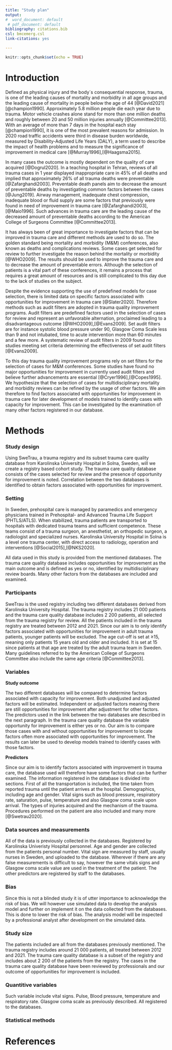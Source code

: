 ```yaml
---
title: "Study plan"
output:
#  word_document: default
 # pdf_document: default
bibliography: citations.bib
csl: bmcemerg.csl
link-citations: yes

---
```


```r
knitr::opts_chunk$set(echo = TRUE)
```

# Introduction

Defined as physical injury and the body´s consequential response, trauma, is one of the leading causes of mortality and morbidity in all age groups and the leading cause of mortality in people below the age of 44 [@David2021] [@champion1990]. Approximately 5.8 million people die each year due to trauma. Motor vehicle crashes alone stand for more than one million deaths and roughly between 20 and 50 million injuries annually [@Committee2013]. With an average of more than 7 days in the hospital each stay [@champion1990], it is one of the most prevalent reasons for admission. In 2020 road traffic accidents were third in disease burden worldwide, measured by Disability-Adjusted Life Years (DALY),  a term used to describe the impact of health problems and to measure the significance of improvement in medical care [@Murray1996],[@Haagsma2015].

In many cases the outcome is mostly dependent on the quality of care acquired [@Dogrul2020]. In a teaching hospital in Tehran, reviews of all trauma cases in 1 year displayed inappropriate care in 45% of all deaths and implied that approximately 26% of all trauma deaths were preventable [@Zafarghandi2003]. Preventable death panels aim to decrease the amount of preventable deaths by investigating common factors between the cases [@Jung2019]. Airway management, inadequate chest compression, inadequate blood or fluid supply are some factors that previously were found in need of improvement in trauma care [@Zafarghandi2003],[@Maio1996]. Such advances in trauma care are the leading cause of the decreased amount of preventable deaths according to the American College of Surgeons Committee [@Committee2013].

It has always been of great importance to investigate factors that can be improved in trauma care and different methods are used to do so. The golden standard being mortality and morbidity (M&M) conferences, also known as deaths and complications reviews. Some cases get selected for review to further investigate the reason behind the mortality or morbidity [@WHO2009]. The results should be used to improve the trauma care and to decrease the amount of preventable errors. Although the selection of patients is a vital part of these conferences, it remains a process that requires a great amount of resources and is still complicated to this day due to the lack of studies on the subject.

Despite the evidence supporting the use of predefined models for case selection, there is limited data on specific factors associated with opportunities for improvement in trauma care [@Slater2020]. Therefore methods such as audit filters are adopted in trauma quality improvement programs. Audit filters are predefined factors used in the selection of cases for review and represent an unfavorable alternation, proclaimed leading to a disadvantageous outcome [@WHO2009],[@Evans2009]. Set audit filters are for instance systolic blood pressure under 90, Glasgow Coma Scale less than 9 and not intubated, time to acute intervention more than 60 minutes and a few more. A systematic review of audit filters in 2009 found no studies meeting set criteria determining the effectiveness of set audit filters [@Evans2009]. 

To this day trauma quality improvement programs rely on set filters for the selection of cases for M&M conferences. Some studies have found no major opportunities for improvement in currently used audit filters and believe further advancements are essential [@Cryer1996],[@Copes1995]. We hypothesize that the selection of cases for multidisciplinary mortality and morbidity reviews can be refined by the usage of other factors. We aim therefore to find factors associated with opportunities for improvement in trauma care for later development of models trained to identify cases with capacity for improvement. This can be investigated by the examination of many other factors registered in our database.

# Methods

### Study design

Using SweTrau, a trauma registry and its subset trauma care quality database from Karolinska University Hospital in Solna, Sweden, will we create a registry based cohort study. The trauma care quality database consists of the cases selected for review and the presence of opportunity for improvement is noted. Correlation between the two databases is identified to obtain factors associated with opportunities for improvement. 

### Setting

In Sweden, prehospital care is managed by paramedics and emergency physicians trained in Prehospital- and Advanced Trauma Life Support (PHTLS/ATLS). When stabilized, trauma patients are transported to hospitals with dedicated trauma teams and sufficient competence. These teams consist of a trauma surgeon, an anesthetist, an orthopedic surgeon, a radiologist and specialized nurses. Karolinska University Hospital in Solna is a level one trauma center, with direct access to radiology, operation and interventions [@Social2015],[@NKS2020].

All data used in this study is provided from the mentioned databases. The trauma care quality database includes opportunities for improvement as the main outcome and is defined as yes or no, identified by multidisciplinary review boards. Many other factors from the databases are included and examined.

### Participants

SweTrau is the used registry including two different databases derived from Karolinska University Hospital. The trauma registry includes 21 000 patients and the trauma care quality database includes 2 200 patients, all selected from the trauma registry for review. All the patients included in the trauma registry are treated between 2012 and 2021. Since our aim is to only identify factors associated with opportunities for improvement in adult trauma patients, younger patients will be excluded. The age cut-off is set at ≥15, meaning only patients 15 years old and older and included. It is set at 15 since patients at that age are treated by the adult trauma team in Sweden. Many guidelines referred to by the American College of Surgeons Committee also include the same age criteria [@Committee2013].

### Variables

**Study outcome**

The two different databases will be compared to determine factors associated with capacity for improvement. Both unadjusted and adjusted factors will be estimated. Independent or adjusted factors meaning there are still opportunities for improvement after adjustment for other factors. The predictors used in the link between the two databases are described in the next paragraph. In the trauma care quality database the variable opportunity for improvement is either yes or no. Our aim is to compare those cases with and without opportunities for improvement to locate factors often more associated with opportunities for improvement. The results can later be used to develop models trained to identify cases with those factors.

**Predictors**

Since our aim is to identify factors associated with improvement in trauma care, the database used will therefore have some factors that can be further examined. The information registered in the database is divided into sections. First of all the transportation is included, the time taken from reported trauma until the patient arrives at the hospital. Demographics, including age and gender. Vital signs such as blood pressure, respiratory rate, saturation, pulse, temperature and also Glasgow coma scale upon arrival. The types of injuries acquired and the mechanism of the trauma. Procedures performed on the patient are also included and many more [@Swetrau2020].

### Data sources and measurements

All of the data is previously collected in the databases. Registered by Karolinska Univeristy Hospital personnel. Age and gender are collected from the patients personal number. Vital sign are measured by staff, usually nurses in Sweden, and uploaded to the database. Wherever if there are any false measurements is difficult to say, however the same vitals signs and Glasgow coma scale value are used in the treatment of the patient. The other predictors are registered by staff to the databases.

### Bias

Since this is not a blinded study it is of utter importance to acknowledge the risk of bias. We will however use simulated data to develop the analysis model and further on implement it on the data collected from the databases. This is done to lower the risk of bias. The analysis model will be inspected by a professional analyst after development on the simulated data.

### Study size

The patients included are all from the databases previously mentioned. The trauma registry includes around 21 000 patients, all treated between 2012 and 2021. The trauma care quality database is a subset of the registry and includes about 2 200 of the patients from the registry. The cases in the trauma care quality database have been reviewed by professionals and our outcome of opportunities for improvement is included. 

### Quantitive variables

Such variable include vital signs. Pulse, Blood pressure, temperature and respiratory rate. Glasgow coma scale as previously described. All registered to the databases.

### Statistical methods



# References
